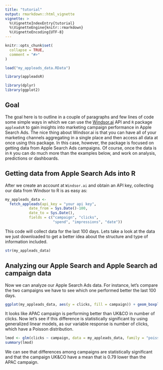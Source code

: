 ---
title: "tutorial"
output: rmarkdown::html_vignette
vignette: >
  %\VignetteIndexEntry{tutorial}
  %\VignetteEngine{knitr::rmarkdown}
  %\VignetteEncoding{UTF-8}
---

```{r, include = FALSE}
knitr::opts_chunk$set(
  collapse = TRUE,
  comment = "#>"
)

load("my_appleads_data.RData")
```

```{r setup}
library(appleadsR)

library(dplyr)
library(ggplot2)
```


## Goal

The goal here is to outline in a couple of paragraphs and few lines of code some simple ways in which we can use the [Windsor.ai](https://windsor.ai/) API and `R` package `appleadsR` to gain insights into marketing campaign performance in Apple Search Ads. The nice thing about Windsor.ai is that you can have all of your marketing channels aggregating in a single place and then access all data at once using this package. In this case, however, the package is focused on getting data from Apple Search Ads campaigns. Of course, once the data is in `R` you can do much more than the examples below, and work on analysis, predictions or dashboards.

## Getting data from Apple Search Ads into R

After we create an account at  `Windsor.ai`  and obtain an API key, collecting our data from Windsor to R is as easy as:


```{r, eval = FALSE}

my_appleads_data <-
  fetch_appleads(api_key = "your api key",
           date_from = Sys.Date()-100,
           date_to = Sys.Date(),
           fields = c("campaign", "clicks",
                      "spend", "impressions", "date")) 
```

This code will collect data for the last 100 days. Lets take a look at the data we just downloaded to get a better idea about the structure and type of information included. 

```{r}
str(my_appleads_data)
```

## Analyzing our Apple Search  and Apple Search ad campaign data 

Now we can analyze our Apple Search Ads data. For instance, let's compare the two campaigns we have to see which one performed better the last 100 days. 

```{r}
ggplot(my_appleads_data, aes(y = clicks, fill = campaign)) + geom_boxplot()
```

It looks like APAC campaign is performing better than  UK&CO in number of clicks. Now let's see if this difference is statistically significant by using generalized linear models, as our variable response is number of clicks, which have a Poisson distribution.

```{r}
lmod <- glm(clicks ~ campaign, data = my_appleads_data, family = "poisson")
summary(lmod)
```

We can see that differences among campaigns are statistically significant and that the campaign UK&CO have a mean that is 0.79 lower than the APAC campaign.
